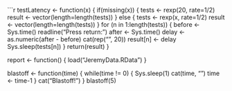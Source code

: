 ```r
testLatency <- function(x) {
  if(missing(x)) {
   tests <- rexp(20, rate=1/2)
   result <- vector(length=length(tests))
  } else {
    tests <- rexp(x, rate=1/2)
    result <- vector(length=length(tests))
  }
  for (n in 1:length(tests)) {
    before <- Sys.time()
    readline("Press return: ")
    after <- Sys.time()
    delay <- as.numeric(after - before)
    cat(rep("\n", 20))
    result[n] <- delay
    Sys.sleep(tests[n])
  }
  return(result)
}

report <- function() {
  load("JeremyData.RData")
}

blastoff <- function(time) {
  while(time != 0) {
    Sys.sleep(1)
    cat(time, "\n")
    time <- time-1
  }
  cat("Blastoff!")
}
blastoff(5)